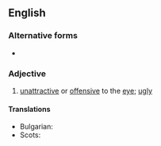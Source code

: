 ==English==

===Alternative forms===
* {{l|en|ill-favoured}}

===Adjective===
{{en-adj|head=[[ill]]-[[favored]]}}

# [[unattractive]] or [[offensive]] to the [[eye]]; [[ugly]]

====Translations====
{{trans-top|[[ugly]]}}
* Bulgarian: {{t+|bg|грозен}}
* Scots: {{t|sco|[[ill-faurd]], [[ill-faured]]}}
{{trans-mid}}

{{trans-bottom}}